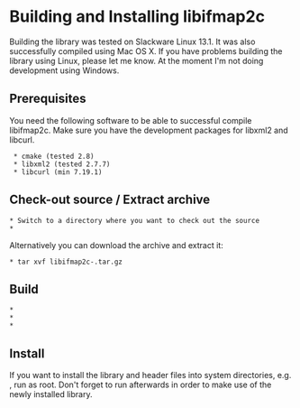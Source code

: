 = Building and Installing libifmap2c =
Building the library was tested on Slackware Linux 13.1. It was also
successfully compiled using Mac OS X. If you have problems building the
library using Linux, please let me know. At the moment I'm not doing
development using Windows.

==Prerequisites==
You need the following software to be able to successful compile libifmap2c.
Make sure you have the development packages for libxml2 and libcurl.

  * cmake (tested 2.8)
  * libxml2 (tested 2.7.7)
  * libcurl (min 7.19.1)

== Check-out source / Extract archive ==
 * Switch to a directory where you want to check out the source
 * {{{svn checkout http://libifmap2c.googlecode.com/svn/trunk/ libifmap2c}}}
Alternatively you can download the archive and extract it:
 * tar xvf libifmap2c-<version>.tar.gz

== Build ==
 * {{{cd libifmap2c/build}}}
 * {{{cmake ../}}}
 * {{{make}}}

== Install ==
If you want to install the library and header files into system directories, e.g.
{{{/usr/local/[lib/include]}}},
run {{{make install}}} as root. Don't forget to run {{{ldconfig}}} afterwards in
order to make use of the newly installed library.